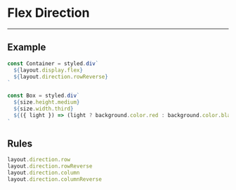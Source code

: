 
# Flex Direction

---

## Example

<Direction>
  <DirectionBox light />
  <DirectionBox />
  <DirectionBox light />
</Direction>

```jsx
const Container = styled.div`
  ${layout.display.flex}
  ${layout.direction.rowReverse}
`

const Box = styled.div`
  ${size.height.medium}
  ${size.width.third}
  ${({ light }) => (light ? background.color.red : background.color.black)}
`
```

## Rules

```js
layout.direction.row
layout.direction.rowReverse
layout.direction.column
layout.direction.columnReverse
```
